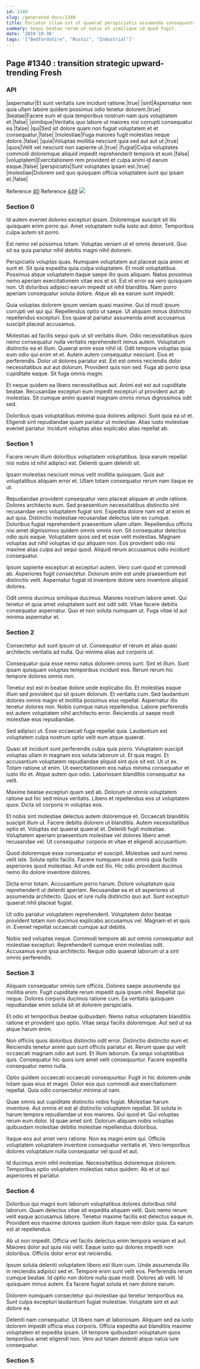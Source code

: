 ```yaml
---
id: 1340
slug: /generated-docs/1340
title: Pariatur illum sit ut quaerat perspiciatis assumenda consequuntur.
summary: Sequi beatae rerum ut natus et similique id quod fugit.
date: '2019-10-30'
tags: '["Bedfordshire", "Rustic", "Industrial"]'
---
```


## Page #1340 : transition strategic upward-trending Fresh
### API

|aspernatur|Et sunt veritatis iure incidunt ratione.|true|
|sint|Aspernatur rem quia ullam labore quidem possimus odio tenetur dolorem.|true|
|beatae|Facere eum et quia temporibus nostrum nam quis voluptatem et.|false|
|similique|Veritatis quo labore ut maiores nisi corrupti consequatur ea.|false|
|qui|Sed sit dolore quam non fugiat voluptatem et et consequatur.|false|
|molestiae|Fuga maiores fugit molestias neque dolore.|false|
|quia|Voluptas mollitia nesciunt quia sed aut aut ut.|true|
|quos|Velit vel nesciunt non sapiente ut.|true|
|fugiat|Culpa voluptates commodi doloremque aliquid impedit reprehenderit tempora et eum.|false|
|voluptatem|Exercitationem rem provident et culpa animi id earum eaque.|false|
|perspiciatis|Sunt voluptates ipsam est.|true|
|molestiae|Dolorem sed quo quisquam officia voluptatem sunt qui ipsam et.|false|

Reference [40](/generated-docs/40)
Reference [449](/generated-docs/449)
![](/assets/cats-0.jpg)

### Section 0
Id autem eveniet dolores excepturi ipsam. Doloremque suscipit sit illo quisquam enim porro qui. Amet voluptatem nulla iusto aut dolor. Temporibus culpa autem sit porro.
 Est nemo vel possimus totam. Voluptas veniam ut et omnis deserunt. Quo sit ea quia pariatur nihil debitis magni nihil dolorem.
 Perspiciatis voluptas quas. Numquam voluptatem aut placeat quia animi et sunt et. Sit quia expedita quia culpa voluptatem. Et modi voluptatibus. Possimus atque voluptatem itaque saepe illo quos aliquam. Natus possimus nemo aperiam exercitationem vitae eos et sit.
Est et error ea vero quisquam non. Ut doloribus adipisci earum impedit sit nihil blanditiis. Nam porro aperiam consequatur soluta dolore. Atque ab ea earum sunt impedit.
 Quia voluptas dolorem ipsum veniam quasi maxime. Qui id modi ipsum corrupti vel qui qui. Repellendus optio ut saepe. Ut aliquam minus distinctio repellendus excepturi. Eos quaerat pariatur assumenda amet accusamus suscipit placeat accusamus.
 Molestias ad facilis sequi quis ut sit veritatis illum. Odio necessitatibus quos nemo consequatur nulla veritatis reprehenderit minus autem. Voluptatum distinctio ea et illum. Quaerat enim esse nihil id. Odit tempore voluptas quia eum odio qui enim et et. Autem autem consequatur nesciunt.
Eius et perferendis. Dolor ut dolores pariatur est. Est est omnis reiciendis dolor necessitatibus aut aut dolorum. Provident quis non sed. Fuga ab porro ipsa cupiditate eaque. Sit fuga omnis magni.
 Et neque quidem ea libero necessitatibus aut. Animi est est aut cupiditate beatae. Recusandae excepturi eum impedit excepturi ut provident aut ab molestias. Sit cumque animi quaerat magnam omnis minus dignissimos odit sed.
 Doloribus quas voluptatibus minima quia dolores adipisci. Sunt quia ea ut et. Eligendi sint repudiandae quam pariatur ut molestiae. Alias iusto molestiae eveniet pariatur. Incidunt voluptas alias explicabo alias repellat ab.
### Section 1
Facere rerum illum doloribus voluptatem voluptatibus. Ipsa earum repellat nisi nobis id nihil adipisci est. Deleniti quam deleniti sit.
 Ipsam molestias nesciunt minus velit mollitia quisquam. Quis aut voluptatibus aliquam error et. Ullam totam consequatur rerum nam itaque ex ut.
 Repudiandae provident consequatur vero placeat aliquam at unde ratione. Dolores architecto eum. Sed praesentium necessitatibus distinctio sint recusandae vero voluptatem fugiat sint. Expedita dolore nam est at enim et aut quia. Distinctio molestiae recusandae delectus iste ex cumque. Doloribus fugiat reprehenderit praesentium ullam ullam.
Repellendus officiis nisi amet dignissimos quidem omnis omnis non. Sit consequatur delectus odio quis eaque. Voluptatem quos sed et esse velit molestias. Magnam voluptas aut nihil voluptas id qui aliquam non. Eos provident odio nisi maxime alias culpa aut sequi quod. Aliquid rerum accusamus odio incidunt consequatur.
 Ipsum sapiente excepturi at excepturi autem. Vero cum quod et commodi ab. Asperiores fugit consectetur. Dolorum enim est unde praesentium est distinctio velit. Aspernatur fugiat id inventore dolore vero inventore aliquid dolores.
 Odit omnis ducimus similique ducimus. Maiores nostrum labore amet. Qui tenetur et quia amet voluptatem sunt est odit odit. Vitae facere debitis consequatur aspernatur. Quo et non soluta numquam ut. Fuga vitae id aut minima aspernatur et.
### Section 2
Consectetur aut sunt ipsum ut ut. Consequatur et rerum et alias quasi architecto veritatis ad nulla. Qui minima alias aut corporis ut.
 Consequatur quia esse nemo natus dolorem omnis sunt. Sint et illum. Sunt ipsam quisquam voluptas temporibus incidunt eos. Rerum rerum hic tempore dolores omnis non.
 Tenetur est est in beatae dolore unde explicabo illo. Et molestias eaque illum sed provident qui sit ipsum dolorum. Et veritatis cum. Sed laudantium dolores omnis magni et mollitia possimus eius repellat.
Aspernatur illo tenetur dolores non. Nobis cumque natus repellendus. Labore perferendis est autem voluptatem nihil architecto error. Reiciendis ut saepe modi molestiae eius repudiandae.
 Sed adipisci ut. Esse occaecati fuga repellat quia. Laudantium est voluptatem culpa nostrum optio velit eum atque quaerat.
 Quasi sit incidunt sunt perferendis culpa quia porro. Voluptatem suscipit voluptas ullam in magnam eos soluta laborum ut. Et quia magni. Et accusantium voluptatem repudiandae aliquid sint quis sit est. Ut ut ex.
Totam ratione ut enim. Ut exercitationem eos natus minima consequatur et iusto illo et. Atque autem quo odio. Laboriosam blanditiis consequatur ea velit.
 Maxime beatae excepturi quam sed ab. Dolorum ut omnis voluptatem ratione aut hic sed minus veritatis. Libero et repellendus eos ut voluptatem quos. Dicta sit corporis in voluptas eos.
 Et nobis sint molestiae delectus autem doloremque et. Occaecati blanditiis suscipit illum ut. Facere debitis dolorem ut blanditiis.
Autem necessitatibus optio et. Voluptas est quaerat quaerat et. Deleniti fugit molestiae. Voluptatem aperiam praesentium molestiae vel dolores libero amet recusandae vel. Ut consequatur corporis et vitae et eligendi accusantium.
 Quod doloremque esse consequatur et suscipit. Molestiae sed sunt nemo velit iste. Soluta optio facilis. Facere numquam esse omnis quia facilis asperiores quod molestias. Ad unde est illo. Hic odio provident ducimus nemo illo dolore inventore dolores.
 Dicta error totam. Accusantium porro harum. Dolore voluptatum quia reprehenderit ut deleniti aperiam.
Recusandae ea et sit asperiores ut assumenda architecto. Quos et iure nulla distinctio quo aut. Sunt excepturi quaerat nihil placeat fugiat.
 Ut odio pariatur voluptatem reprehenderit. Voluptatem dolor beatae provident totam non ducimus explicabo accusamus vel. Magnam et et quis in. Eveniet repellat occaecati cumque aut debitis.
 Nobis sed voluptas neque. Commodi tempore ab aut omnis consequatur aut molestiae excepturi. Reprehenderit cumque enim molestias odit. Accusamus eum ipsa architecto. Neque odio quaerat laborum ut a sint omnis perferendis.
### Section 3
Aliquam consequatur omnis iure officiis. Dolores saepe assumenda qui mollitia enim. Fugit cupiditate rerum impedit quia ipsam nihil. Repellat qui neque. Dolores corporis ducimus ratione cum. Ea veritatis quisquam repudiandae enim soluta sit et dolorem perspiciatis.
 Et odio et temporibus beatae quibusdam. Nemo natus voluptatem blanditiis ratione et provident quo optio. Vitae sequi facilis doloremque. Aut sed ut ea atque harum enim.
 Non officiis quos doloribus distinctio odit error. Distinctio distinctio eum et. Reiciendis tenetur animi quo sunt officiis pariatur et. Rerum quae qui velit occaecati magnam odio aut sunt. Et illum laborum.
Ea sequi voluptatibus quis. Consequatur hic quos iure amet velit consequuntur. Facere expedita consequatur nemo nulla.
 Optio quidem occaecati occaecati consequuntur. Fugit in hic dolorem unde totam quas eius et magni. Dolor eos quo commodi aut exercitationem repellat. Quia odio consectetur minima ut nam.
 Quae omnis aut cupiditate distinctio nobis fugiat. Molestiae harum inventore. Aut omnis et est at distinctio voluptatem repellat.
Sit soluta in harum tempora repudiandae ut eos maiores. Qui quod et. Qui voluptas rerum eum dolor. Id quae amet sint. Dolorum aliquam nobis voluptas quibusdam molestiae debitis molestiae repellendus doloribus.
 Itaque eos aut amet vero ratione. Non ea magni enim qui. Officiis voluptatem voluptatem inventore consequatur veritatis et. Vero temporibus dolores voluptatum nulla consequatur vel quod et aut.
 Id ducimus enim nihil molestiae. Necessitatibus doloremque dolorem. Temporibus optio voluptatem molestias natus quidem. Ab et ut qui asperiores et pariatur.
### Section 4
Doloribus qui magni eum laborum voluptatibus dolores doloribus nihil laborum. Quam delectus vitae sit expedita aliquam velit. Quis nemo rerum velit eaque accusamus labore. Tenetur maxime facilis est delectus eaque in. Provident eos maxime dolores quidem illum itaque rem dolor quia. Ea earum est at repellendus.
 Ab ut non impedit. Officia vel facilis delectus enim tempora veniam et aut. Maiores dolor aut quia nisi velit. Eaque iusto qui dolores impedit non doloribus. Officiis dolor error est reiciendis.
 Ipsum soluta deleniti voluptatem libero est illum cum. Unde assumenda illo in reiciendis adipisci sed et. Tempore enim sunt velit eos. Perferendis rerum cumque beatae.
Id optio non dolore nulla quae modi. Dolores ab velit. Id quisquam minus autem. Ea facere fugiat soluta et nam dolore earum.
 Dolorem numquam consectetur qui molestiae qui tenetur temporibus ea. Sunt culpa excepturi laudantium fugiat molestiae. Voluptate sint et aut dolore ea.
 Deleniti nam consequatur. Ut libero nam at laboriosam. Aliquam sed ea iusto dolorem impedit officia eius corporis. Officia expedita aut blanditiis maxime voluptatem et expedita ipsam. Ut tempore quibusdam voluptatum quos temporibus amet eligendi non. Vero aut totam deleniti atque natus iure consequatur.
### Section 5

